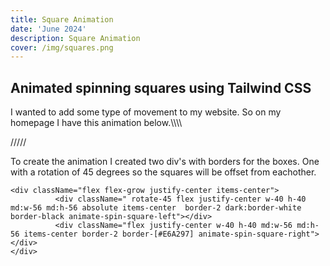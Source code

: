 ```yaml
---
title: Square Animation
date: 'June 2024'
description: Square Animation 
cover: /img/squares.png
---
```



## Animated spinning squares using Tailwind CSS

I wanted to add some type of movement to my website. So on my homepage I have this 
animation below.\\\\\\\


<SquareAnimation />
/////


To create the animation I created two div's with borders for the boxes. One with a rotation of 45 degrees so the squares will be offset from eachother. 

```
<div className="flex flex-grow justify-center items-center">
          <div className=" rotate-45 flex justify-center w-40 h-40 md:w-56 md:h-56 absolute items-center  border-2 dark:border-white border-black animate-spin-square-left"></div>
          <div className="flex justify-center w-40 h-40 md:w-56 md:h-56 items-center border-2 border-[#E6A297] animate-spin-square-right"></div>
</div>
```
